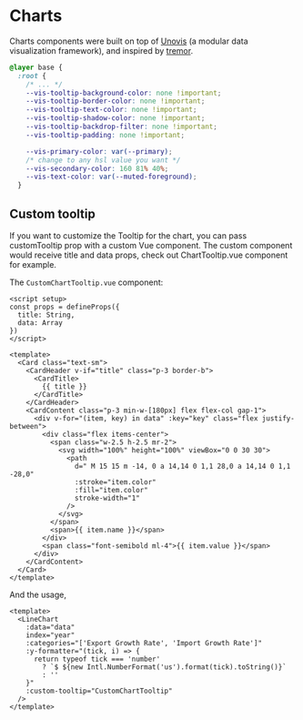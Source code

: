 
<Meta title="Blocks/Charts" />

# Charts

Charts components were built on top of [Unovis](https://unovis.dev) (a modular 
data visualization framework), and inspired by [tremor](https://www.tremor.so).

```css
@layer base {
  :root {
    /* ... */
    --vis-tooltip-background-color: none !important;
    --vis-tooltip-border-color: none !important;
    --vis-tooltip-text-color: none !important;
    --vis-tooltip-shadow-color: none !important;
    --vis-tooltip-backdrop-filter: none !important;
    --vis-tooltip-padding: none !important;

    --vis-primary-color: var(--primary);
    /* change to any hsl value you want */
    --vis-secondary-color: 160 81% 40%;
    --vis-text-color: var(--muted-foreground);
  }
```

## Custom tooltip 

If you want to customize the Tooltip for the chart, you can pass customTooltip prop 
with a custom Vue component. The custom component would receive title and data props, 
check out ChartTooltip.vue component for example.

The `CustomChartTooltip.vue` component:

```vue
<script setup>
const props = defineProps({
  title: String,
  data: Array
})
</script>

<template>
  <Card class="text-sm">
    <CardHeader v-if="title" class="p-3 border-b">
      <CardTitle>
        {{ title }}
      </CardTitle>
    </CardHeader>
    <CardContent class="p-3 min-w-[180px] flex flex-col gap-1">
      <div v-for="(item, key) in data" :key="key" class="flex justify-between">
        <div class="flex items-center">
          <span class="w-2.5 h-2.5 mr-2">
            <svg width="100%" height="100%" viewBox="0 0 30 30">
              <path
                d=" M 15 15 m -14, 0 a 14,14 0 1,1 28,0 a 14,14 0 1,1 -28,0"
                :stroke="item.color"
                :fill="item.color"
                stroke-width="1"
              />
            </svg>
          </span>
          <span>{{ item.name }}</span>
        </div>
        <span class="font-semibold ml-4">{{ item.value }}</span>
      </div>
    </CardContent>
  </Card>
</template>

```

And the usage,

```vue
<template>
  <LineChart
    :data="data"
    index="year"
    :categories="['Export Growth Rate', 'Import Growth Rate']"
    :y-formatter="(tick, i) => {
      return typeof tick === 'number'
        ? `$ ${new Intl.NumberFormat('us').format(tick).toString()}`
        : ''
    }"
    :custom-tooltip="CustomChartTooltip"
  />
</template>
```
